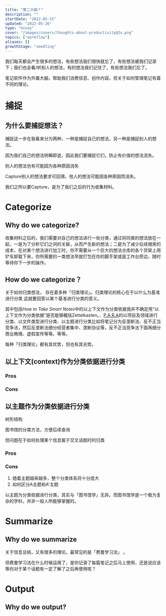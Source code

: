 ```yaml
---
title: "第二大脑？"
description: ""
startDate: "2022-05-15"
updated: "2022-05-26"
type: "essay"
cover: "/images/covers/thoughts-about-productivity@2x.png"
topics: ["workflow"]
aliases: []
growthStage: "seedling"
---
```



<Draft />


我们每天都会产生很多的想法，有些想法我们很快就忘了，有些想法被我们记录下；我们也会看/听别人的想法，有的想法我们记住了，有些想法我们忘了。

笔记软件作为外置大脑，帮助我们消费信息、创作内容。但关于如何管理笔记有着不同的理论。

# 捕捉

## 为什么要捕捉想法？
捕捉这一步在我看来分为两种，一种是捕捉自己的想法，另一种是捕捉别人的想法。

因为我们自己的想法转瞬即逝，因此我们要捕捉它们，防止有价值的想法流失。

别人的想法也有可能因为各种原因消失

Capture别人的想法要求可回溯，他人的想法可能因各种原因而消失。

我们之所以要Capture，是为了我们之后的行为收集材料。

# Categorize
## Why do we categorize?
收集材料之后的，我们需要对自己的想法进行一些分类，通过将同类的想法放在一起，一是为了分析它们之间的关联，从而产生新的想法；二是为了减少后续搜索的成本，在对某个想法进行加工时，你不需要从一个巨大的想法仓库的各个货架上用铲车卸载下来，你所需要的一类想法早就打包在你的脚手架或是工作台旁边，随时等待你下一步的操作。

## How do we categorize？

关于如何归类想法， 存在着多种「归类理论」。归类理论的核心在于以什么为基准进行分类
这就要回答以某个基准进行分类的意义。


其中包括*How to Take Smart Notes*中的以上下文作为分类依据<Footnote idName={1}>我并不确定用“以上下文作为分类依据”是否能够概括Zettelkasten。</Footnote>、[P.A.R.A](https://fortelabs.co/blog/para/)的以项目及领域进行分类、以文件类型进行分类、以主题进行分类<Footnote idName={2}>比如将笔记分为反垄断法、反不正当竞争法，然后反垄断法细分经营者集中、垄断协议等，反不正当竞争法下面再细分商业贿赂、虚假宣传等等。</Footnote>等等。

每种「归类理论」都有其优势，但也有其劣势。

## 以上下文(context)作为分类依据进行分类

### Pros

### Cons

## 以主题作为分类依据进行分类
树形结构

图书馆的分类方法，方便后续查询

但问题在于如何处理某个信息属于交叉话题时的归类

### Pros

### Cons
1. 随着主题越来越多，整个分类体系将十分庞大
2. 如何区分A主题和A'主题

以主题为分类依据进行分类，其实与「图书馆学」无异。而图书馆学是一个极为复杂的学科，并非一般人所能够掌握的。

# Summarize

## Why do we summarize
关于信息总结，又有很多的理论。最常见的是「费曼学习法」 。

但费曼学习法在什么时候运用了，是你记录了每篇笔记之后马上使用，还是说应该等你对于某个话题有一定了解了之后再使用呢？

# Output 
## Why do we output?

## 

<Draft />

<References>
<ReferencesLink
    title="12 Steps to Build a Second Brain"
    author="Tiago Forte"
    href="https://fortelabs.co/blog/12-steps-to-build-a-second-brain/"
/>
<ReferencesLink
    title="The PARA Method: A Universal System for Organizing Digital Information"
    author="Tiago Forte"
    href="https://fortelabs.co/blog/para/"
/>
<ReferencesLink
    title="P.A.R.A的Notion实践"
    author="Tiago Forte, Plidezus"
    href="https://www.notion.so/P-A-R-A-Notion-19909e5aac3049d887197dcfb1e97fd5"
/>
<ReferencesLink
    title="How To Take Smart Notes: 10 Principles to Revolutionize Your Note-Taking and Writing"
    author="Tiago Forte"
    href="https://fortelabs.co/blog/how-to-take-smart-notes/"
/>
<ReferencesLink
    title="How to Take Smart Notes Official Website"
    author=""
    href="https://takesmartnotes.com/"
/>
</References>